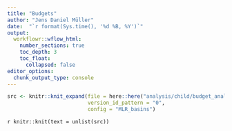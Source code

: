 ```yaml
---
title: "Budgets"
author: "Jens Daniel Müller"
date:  "`r format(Sys.time(), '%d %B, %Y')`"
output: 
  workflowr::wflow_html:
    number_sections: true
    toc_depth: 3
    toc_float:
      collapsed: false
editor_options:
  chunk_output_type: console
---
```



```r

src <- knitr::knit_expand(file = here::here("analysis/child/budget_analysis.Rmd"),
                          version_id_pattern = "0",
                          config = "MLR_basins")


```

`r knitr::knit(text = unlist(src))`

